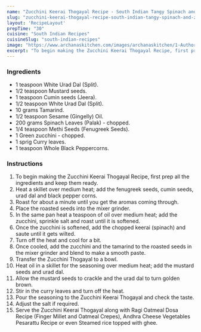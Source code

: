 ---
name: "Zucchini Keerai Thogayal Recipe - South Indian Tangy Spinach and Zucchini Chutney"
slug: "zucchini-keerai-thogayal-recipe-south-indian-tangy-spinach-and-zucchini-chutney"
layout: 'RecipeLayout'
prepTime: "30"
cuisine: "South Indian Recipes"
cuisineSlug: "south-indian-recipes"
image: "https://www.archanaskitchen.com/images/archanaskitchen/1-Author/admin/Zucchini_Keerai_Thogayal_Recipe__South_Indian_Tangy_Spinach_and_Zucchini_Chutney.jpg"
excerpt: "To begin making the Zucchini Keerai Thogayal Recipe, first prep all the ingredients and keep them ready"
---

### Ingredients

- 1 teaspoon White Urad Dal (Split).
- 1/2 teaspoon Mustard seeds.
- 1 teaspoon Cumin seeds (Jeera).
- 1/2 teaspoon White Urad Dal (Split).
- 10 grams Tamarind.
- 1/2 teaspoon Sesame (Gingelly) Oil.
- 200 grams Spinach Leaves (Palak) - chopped.
- 1/4 teaspoon Methi Seeds (Fenugreek Seeds).
- 1 Green zucchini - chopped.
- 1 sprig Curry leaves.
- 1 teaspoon Whole Black Peppercorns.

### Instructions

1. To begin making the Zucchini Keerai Thogayal Recipe, first prep all the ingredients and keep them ready.
1. Heat a skillet over medium heat; add the fenugreek seeds, cumin seeds, urad dal and black pepper corns.
1. Roast for about a minute until you get the aromas coming through.
1. Place the roasted seeds into the mixer grinder.
1. In the same pan heat a teaspoon of oil over medium heat; add the zucchini, sprinkle salt and roast until it is softened.
1. Once the zucchini is softened, add the chopped keerai (spinach) and saute until it gets wilted.
1. Turn off the heat and cool for a bit.
1. Once cooled, add the zucchini and the tamarind to the roasted seeds in the mixer grinder and blend to make a smooth paste.
1. Transfer the Zucchini Thogayal to a bowl.
1. Heat oil in a skillet for the seasoning over medium heat; add the mustard seeds and urad dal.
1. Allow the mustard seeds to crackle and the urad dal to turn golden brown.
1. Stir in the curry leaves and turn off the heat.
1. Pour the seasoning to the Zucchini Keerai Thogayal and check the taste.
1. Adjust the salt if required.
1.  Serve the Zucchini Keerai Thogayal along with Ragi Oatmeal Dosa Recipe (Finger Millet and Oatmeal Crepes), Andhra Cheese Vegetables Pesarattu Recipe or even Steamed rice topped with ghee.
